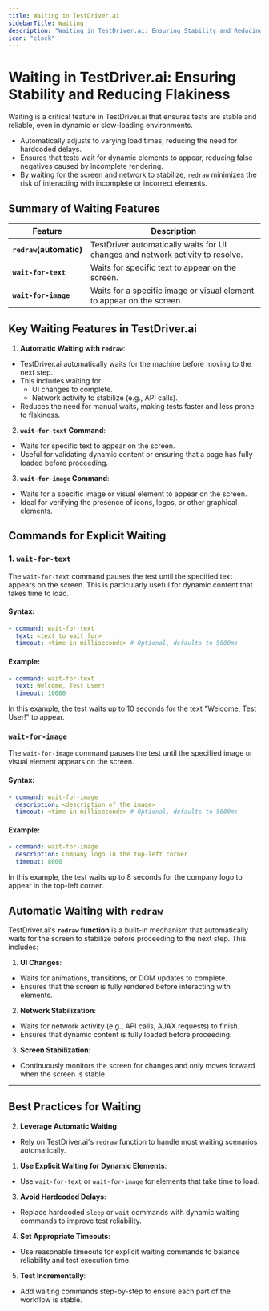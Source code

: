 ```yaml
---
title: Waiting in TestDriver.ai
sidebarTitle: Waiting
description: "Waiting in TestDriver.ai: Ensuring Stability and Reducing Flakiness"
icon: "clock"
---
```


# Waiting in TestDriver.ai: Ensuring Stability and Reducing Flakiness

Waiting is a critical feature in TestDriver.ai that ensures tests are stable and reliable, even in dynamic or slow-loading environments. 

- Automatically adjusts to varying load times, reducing the need for hardcoded delays.
- Ensures that tests wait for dynamic elements to appear, reducing false negatives caused by incomplete rendering.
- By waiting for the screen and network to stabilize, `redraw` minimizes the risk of interacting with incomplete or incorrect elements.


## Summary of Waiting Features

| **Feature**          | **Description**                                                                 |
|-----------------------|---------------------------------------------------------------------------------|
| **`redraw`(automatic)** | TestDriver automatically waits for UI changes and network activity to resolve. |
| **`wait-for-text`**   | Waits for specific text to appear on the screen.                                |
| **`wait-for-image`**  | Waits for a specific image or visual element to appear on the screen.           |

## Key Waiting Features in TestDriver.ai

1. **Automatic Waiting with `redraw`**:
  - TestDriver.ai automatically waits for the machine before moving to the next step.
  - This includes waiting for:
    - UI changes to complete.
    - Network activity to stabilize (e.g., API calls).
  - Reduces the need for manual waits, making tests faster and less prone to flakiness.

2. **`wait-for-text` Command**:
  - Waits for specific text to appear on the screen.
  - Useful for validating dynamic content or ensuring that a page has fully loaded before proceeding.

3. **`wait-for-image` Command**:
  - Waits for a specific image or visual element to appear on the screen.
  - Ideal for verifying the presence of icons, logos, or other graphical elements.


## Commands for Explicit Waiting

### 1. **`wait-for-text`**

The `wait-for-text` command pauses the test until the specified text appears on the screen. This is particularly useful for dynamic content that takes time to load.

#### Syntax:

```yaml
- command: wait-for-text
  text: <text to wait for>
  timeout: <time in milliseconds> # Optional, defaults to 5000ms
```

#### Example:

```yaml
- command: wait-for-text
  text: Welcome, Test User!
  timeout: 10000
```

In this example, the test waits up to 10 seconds for the text "Welcome, Test User!" to appear.

### **`wait-for-image`**

The `wait-for-image` command pauses the test until the specified image or visual element appears on the screen.

#### Syntax:

```yaml
- command: wait-for-image
  description: <description of the image>
  timeout: <time in milliseconds> # Optional, defaults to 5000ms
```

#### Example:

```yaml
- command: wait-for-image
  description: Company logo in the top-left corner
  timeout: 8000
```

In this example, the test waits up to 8 seconds for the company logo to appear in the top-left corner.

## Automatic Waiting with `redraw`

TestDriver.ai's **`redraw` function** is a built-in mechanism that automatically waits for the screen to stabilize before proceeding to the next step. This includes:

1. **UI Changes**:
  - Waits for animations, transitions, or DOM updates to complete.
  - Ensures that the screen is fully rendered before interacting with elements.

2. **Network Stabilization**:
  - Waits for network activity (e.g., API calls, AJAX requests) to finish.
  - Ensures that dynamic content is fully loaded before proceeding.

3. **Screen Stabilization**:
  - Continuously monitors the screen for changes and only moves forward when the screen is stable.

---

## Best Practices for Waiting

2. **Leverage Automatic Waiting**:
  - Rely on TestDriver.ai's `redraw` function to handle most waiting scenarios automatically.

1. **Use Explicit Waiting for Dynamic Elements**:
  - Use `wait-for-text` or `wait-for-image` for elements that take time to load.

3. **Avoid Hardcoded Delays**:
  - Replace hardcoded `sleep` or `wait` commands with dynamic waiting commands to improve test reliability.

4. **Set Appropriate Timeouts**:
  - Use reasonable timeouts for explicit waiting commands to balance reliability and test execution time.

5. **Test Incrementally**:
  - Add waiting commands step-by-step to ensure each part of the workflow is stable.
